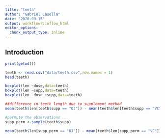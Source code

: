 ```yaml
---
title: "teeth"
author: "Gabriel Casella"
date: "2020-09-15"
output: workflowr::wflow_html
editor_options:
  chunk_output_type: inline
---
```


## Introduction

```r
print(getwd())
```


```r
teeth <- read.csv("data/teeth.csv",row.names = 1)
head(teeth)
```

```r
boxplot(len ~dose,data=teeth)
boxplot(len ~supp,data=teeth)
boxplot(len ~dose +supp,data=teeth)
```


```r
##difference in teeth length due to supplement method
mean(teeth$len[teeth$supp == "OJ"]) - mean(teeth$len[teeth$supp == "VC"])

#permute the observations
supp_perm <-sample(teeth$supp)

mean(teeth$len[supp_perm == "OJ"]) - mean(teeth$len[supp_perm == "VC"])

```

